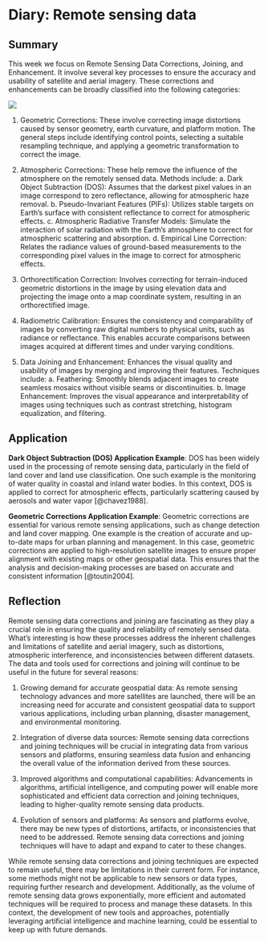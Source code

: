 # Diary: Remote sensing data

## Summary

This week we focus on Remote Sensing Data Corrections, Joining, and Enhancement. It involve several key processes to ensure the accuracy and usability of satellite and aerial imagery. These corrections and enhancements can be broadly classified into the following categories:

![](figure/3.Introduction.png)

1.  Geometric Corrections: These involve correcting image distortions caused by sensor geometry, earth curvature, and platform motion. The general steps include identifying control points, selecting a suitable resampling technique, and applying a geometric transformation to correct the image.

2.  Atmospheric Corrections: These help remove the influence of the atmosphere on the remotely sensed data. Methods include: a. Dark Object Subtraction (DOS): Assumes that the darkest pixel values in an image correspond to zero reflectance, allowing for atmospheric haze removal. b. Pseudo-Invariant Features (PIFs): Utilizes stable targets on Earth's surface with consistent reflectance to correct for atmospheric effects. c. Atmospheric Radiative Transfer Models: Simulate the interaction of solar radiation with the Earth's atmosphere to correct for atmospheric scattering and absorption. d. Empirical Line Correction: Relates the radiance values of ground-based measurements to the corresponding pixel values in the image to correct for atmospheric effects.

3.  Orthorectification Correction: Involves correcting for terrain-induced geometric distortions in the image by using elevation data and projecting the image onto a map coordinate system, resulting in an orthorectified image.

4.  Radiometric Calibration: Ensures the consistency and comparability of images by converting raw digital numbers to physical units, such as radiance or reflectance. This enables accurate comparisons between images acquired at different times and under varying conditions.

5.  Data Joining and Enhancement: Enhances the visual quality and usability of images by merging and improving their features. Techniques include: a. Feathering: Smoothly blends adjacent images to create seamless mosaics without visible seams or discontinuities. b. Image Enhancement: Improves the visual appearance and interpretability of images using techniques such as contrast stretching, histogram equalization, and filtering.

## Application

**Dark Object Subtraction (DOS) Application Example**: DOS has been widely used in the processing of remote sensing data, particularly in the field of land cover and land use classification. One such example is the monitoring of water quality in coastal and inland water bodies. In this context, DOS is applied to correct for atmospheric effects, particularly scattering caused by aerosols and water vapor [@chavez1988].

**Geometric Corrections Application Example**: Geometric corrections are essential for various remote sensing applications, such as change detection and land cover mapping. One example is the creation of accurate and up-to-date maps for urban planning and management. In this case, geometric corrections are applied to high-resolution satellite images to ensure proper alignment with existing maps or other geospatial data. This ensures that the analysis and decision-making processes are based on accurate and consistent information [@toutin2004].

## Reflection

Remote sensing data corrections and joining are fascinating as they play a crucial role in ensuring the quality and reliability of remotely sensed data. What's interesting is how these processes address the inherent challenges and limitations of satellite and aerial imagery, such as distortions, atmospheric interference, and inconsistencies between different datasets. The data and tools used for corrections and joining will continue to be useful in the future for several reasons:

1.  Growing demand for accurate geospatial data: As remote sensing technology advances and more satellites are launched, there will be an increasing need for accurate and consistent geospatial data to support various applications, including urban planning, disaster management, and environmental monitoring.

2.  Integration of diverse data sources: Remote sensing data corrections and joining techniques will be crucial in integrating data from various sensors and platforms, ensuring seamless data fusion and enhancing the overall value of the information derived from these sources.

3.  Improved algorithms and computational capabilities: Advancements in algorithms, artificial intelligence, and computing power will enable more sophisticated and efficient data correction and joining techniques, leading to higher-quality remote sensing data products.

4.  Evolution of sensors and platforms: As sensors and platforms evolve, there may be new types of distortions, artifacts, or inconsistencies that need to be addressed. Remote sensing data corrections and joining techniques will have to adapt and expand to cater to these changes.

While remote sensing data corrections and joining techniques are expected to remain useful, there may be limitations in their current form. For instance, some methods might not be applicable to new sensors or data types, requiring further research and development. Additionally, as the volume of remote sensing data grows exponentially, more efficient and automated techniques will be required to process and manage these datasets. In this context, the development of new tools and approaches, potentially leveraging artificial intelligence and machine learning, could be essential to keep up with future demands.
